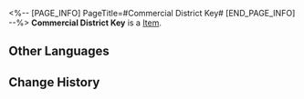 <%-- [PAGE_INFO]
PageTitle=#Commercial District Key#
[END_PAGE_INFO] --%>
{{Item Infobox
|title       = Commercial District Key
|id          = 140046
|image       = Item Commercial District Key.png
|type        = 
|invCategory = Missions
|rarity      = 3
|effect      = 
|description = A key that can be used in the Rivet Town Commercial District.
}}
{{Description|1=''"The Fragmentum has come and everyone has fled. What Chamber of Commerce?"''}}
'''Commercial District Key''' is a [[Item]].

==Other Languages==
{{Other Languages
|en   = Commercial District Key
|zhs  = 商业区钥匙
|zht  = 商業區鑰匙
|ja   = 商業区のカギ
|ko   = 상업 구역 열쇠
|es   = Llave del distrito comercial
|fr   = Clé du District commercial
|ru   = Ключ из Торгового района
|th   = กุญแจย่านการค้า
|vi   = Chìa Khóa Khu Thương Mại
|de   = Schlüssel zum Gewerbegebiet
|id   = Kunci Distrik Komersial
|pt   = Chave do Distrito Comercial
}}

==Change History==
{{Change History|2.0}}